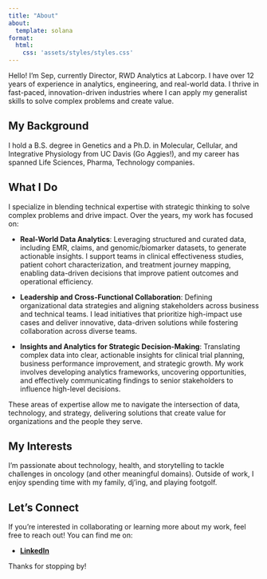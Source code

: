 ```yaml
---
title: "About"
about:
  template: solana
format:
  html:
    css: 'assets/styles/styles.css'
---
```


Hello! I'm Sep, currently Director, RWD Analytics at Labcorp. I have over 12 years of experience in analytics, engineering, and real-world data. I thrive in fast-paced, innovation-driven industries where I can apply my generalist skills to solve complex problems and create value.

## My Background

I hold a B.S. degree in Genetics and a Ph.D. in Molecular, Cellular, and Integrative Physiology from UC Davis (Go Aggies!), and my career has spanned Life Sciences, Pharma, Technology companies. 

## What I Do

I specialize in blending technical expertise with strategic thinking to solve complex problems and drive impact. Over the years, my work has focused on:

- **Real-World Data Analytics**: Leveraging structured and curated data, including EMR, claims, and genomic/biomarker datasets, to generate actionable insights. I support teams in clinical effectiveness studies, patient cohort characterization, and treatment journey mapping, enabling data-driven decisions that improve patient outcomes and operational efficiency.

- **Leadership and Cross-Functional Collaboration**: Defining organizational data strategies and aligning stakeholders across business and technical teams. I lead initiatives that prioritize high-impact use cases and deliver innovative, data-driven solutions while fostering collaboration across diverse teams.

- **Insights and Analytics for Strategic Decision-Making**: Translating complex data into clear, actionable insights for clinical trial planning, business performance improvement, and strategic growth. My work involves developing analytics frameworks, uncovering opportunities, and effectively communicating findings to senior stakeholders to influence high-level decisions.

These areas of expertise allow me to navigate the intersection of data, technology, and strategy, delivering solutions that create value for organizations and the people they serve.

## My Interests

I'm passionate about technology, health, and storytelling to tackle challenges in oncology (and other meaningful domains). Outside of work, I enjoy spending time with my family, dj'ing, and playing footgolf.

## Let's Connect

If you're interested in collaborating or learning more about my work, feel free to reach out! You can find me on:

- **[LinkedIn](https://www.linkedin.com/in/sepdadsetan/)**  

Thanks for stopping by!